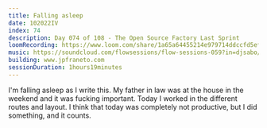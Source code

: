 ```yaml
---
title: Falling asleep
date: 102022IV
index: 74
description: Day 074 of 108 - The Open Source Factory Last Sprint
loomRecording: https://www.loom.com/share/1a65a64455214e979714ddccfd5ef47b
music: https://soundcloud.com/flowsessions/flow-sessions-059?in=djsabo/sets/dj-mixes
building: www.jpfraneto.com
sessionDuration: 1hours19minutes
---
```


I'm falling asleep as I write this. My father in law was at the house in the weekend and it was fucking important. Today I worked in the different routes and layout. I think that today was completely not productive, but I did something, and it counts.
